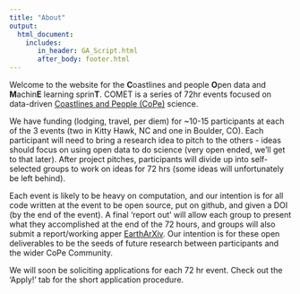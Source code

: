 ```yaml
---
title: "About"
output: 
  html_document:
    includes:
       in_header: GA_Script.html
       after_body: footer.html
---
```


Welcome to the website for the **C**oastlines and people **O**pen data and **M**achin**E** learning sprin**T**. COMET is a series of 72hr events focused on data-driven [Coastlines and People (CoPe)](https://coastlinesandpeople.org) science. 

We have funding (lodging, travel, per diem) for ~10-15 participants at each of the 3 events (two in Kitty Hawk, NC and one in Boulder, CO). Each participant will need to bring a research idea to pitch to the others - ideas should focus on using open data to do science (very open ended, we'll get to that later). After project pitches, participants will divide up into self-selected groups to work on ideas for 72 hrs (some ideas will unfortunately be left behind). 

Each event is likely to be heavy on computation, and our intention is for all code written at the event to be open source, put on github, and given a DOI (by the end of the event). A final 'report out' will allow each group to present what they accomplished at the end of the 72 hours, and groups will also submit a report/working apper [EarthArXiv](https://eartharxiv.org). Our intention is for these open deliverables to be the seeds of future research between participants and the wider CoPe Community.

We will soon be soliciting applications for each 72 hr event. Check out the 'Apply!' tab for the short application procedure. 


